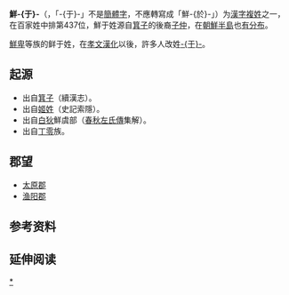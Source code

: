 {{noteTA|1=zh-hans:鲜于; zh-hant:鮮于;}}   <!---「于」非「於」-->
{{姓氏
|姓氏=鲜-{于}-
|繁體=鮮于
|簡體=鲜于
|拼音=Xiānyú
|注音={{Pinyin2zhuyin|Xiān}}{{Pinyin2zhuyin|yú}}
|中国大陆=Xianyu
|台湾=
|香港=
|澳门=
|新加坡=
|马来西亚=
|越南=Tiên Vu
|韩国=선우
|文觀部式=Seonu
|馬-賴式=Sŏnu
|反切=
|同音字=
|堂号=
|郡望=太原郡、渔阳郡
}}

'''鮮-{于}-'''（{{標音 |繁=鮮于 |简=鲜于 |拼音=Xiānyú |注音=ㄒㄧㄢ ㄩˊ |粤拼=Sin1jyu4 |中古= |反切= |同音字=先餘}}，「-{于}-」不是[[簡體字|簡體字]]，不應轉寫成「鮮-{於}-」）为[[漢字姓氏|漢字]][[複姓|複姓]]之一，在百家姓中排第437位，鮮于姓源自[[箕子|箕子]]的後裔[[子仲|子仲]]，在[[朝鮮半島|朝鮮半島]]也[[太原鲜于氏|有分布]]。

[[鮮卑|鮮卑]]等族的鲜于姓，在[[孝文漢化|孝文漢化]]以後，許多人改姓[[于姓|-{于}-]]。

== 起源 ==
* 出自[[箕子|箕子]]（續漢志）。
* 出自[[姬姓|姬姓]]（史記索隱）。
* 出自[[白狄|白狄]]鮮虞部（[[春秋左氏傳|春秋左氏傳]]集解）。
* 出自[[丁零|丁零]]族。

== 郡望 ==
* [[太原郡|太原郡]]
* [[渔阳郡|渔阳郡]]

== 参考资料 ==
{{reflist}}

== 延伸阅读 ==
{{Wikisource further reading}}

[[Category:鲜于姓|*]]